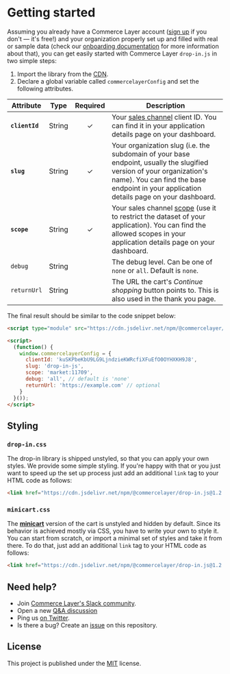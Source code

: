 
<Meta title="Getting started" />

# Getting started

Assuming you already have a Commerce Layer account ([sign up](https://dashboard.commercelayer.io/sign_up) if you don't — it's free!) and your organization properly set up and filled with real or sample data (check our [onboarding documentation](https://docs.commercelayer.io/core/welcome) for more information about that), you can get easily started with Commerce Layer `drop-in.js` in two simple steps:

1. Import the library from the [CDN](https://cdn.jsdelivr.net/npm/@commercelayer/drop-in.js@1.2.0/dist/drop-in/drop-in.esm.js).
2. Declare a global variable called `commercelayerConfig` and set the following attributes.

| Attribute       | Type   | Required | Description                                                                                                                                                                                                      |
|-----------------|--------|:--------:|------------------------------------------------------------------------------------------------------------------------------------------------------------------------------------------------------------------|
| **`clientId`**  | String |     ✓    | Your [sales channel](https://docs.commercelayer.io/core/applications#sales-channel) client ID. You can find it in your application details page on your dashboard.                                                                                                                | 
| **`slug`**      | String |     ✓    | Your organization slug (i.e. the subdomain of your base endpoint, usually the slugified version of your organization's name). You can find the base endpoint in your application details page on your dashboard. |
| **`scope`**     | String |     ✓    | Your sales channel [scope](https://docs.commercelayer.io/core/authentication#authorization-scopes) (use it to restrict the dataset of your application). You can find the allowed scopes in your application details page on your dashboard.                                                |
| `debug`         | String |          | The debug level. Can be one of `none` or `all`. Default is `none`.                                                                                                                                               |
| `returnUrl`     | String |          | The URL the cart's *Continue shopping* button points to. This is also used in the thank you page.                                                                                                           |


 The final result should be similar to the code snippet below:

```html dark
<script type="module" src="https://cdn.jsdelivr.net/npm/@commercelayer/drop-in.js@1.2.0/dist/drop-in/drop-in.esm.js"></script>

<script>
  (function() {
    window.commercelayerConfig = {
      clientId: 'kuSKPbeKbU9LG9LjndzieKWRcfiXFuEfO0OYHXKH9J8',
      slug: 'drop-in-js',
      scope: 'market:11709',
      debug: 'all', // default is 'none'
      returnUrl: 'https://example.com' // optional
    }
  }());
</script>
```

## Styling

### `drop-in.css`

The drop-in library is shipped unstyled, so that you can apply your own styles. We provide some simple styling. If you're happy with that or you just want to speed up the set up process just add an additional `link` tag to your HTML code as follows:

```html dark
<link href="https://cdn.jsdelivr.net/npm/@commercelayer/drop-in.js@1.2.0/dist/drop-in/drop-in.css" rel="stylesheet" />
```

### `minicart.css`

The [**minicart**](?path=/docs/components-cart-cl-cart--minicart) version of the cart is unstyled and hidden by default. Since its behavior is achieved mostly via CSS, you have to write your own to style it. You can start from scratch, or import a minimal set of styles and take it from there. To do that, just add an additional `link` tag to your HTML code as follows:

```html dark
<link href="https://cdn.jsdelivr.net/npm/@commercelayer/drop-in.js@1.2.0/dist/drop-in/minicart.css" rel="stylesheet" />
```


## Need help?

- Join [Commerce Layer's Slack community](https://slack.commercelayer.app).
- Open a new [Q&A discussion](https://github.com/commercelayer/drop-in.js/discussions/categories/q-a)
- Ping us [on Twitter](https://twitter.com/commercelayer).
- Is there a bug? Create an [issue](https://github.com/commercelayer/drop-in.js/issues) on this repository.


## License

This project is published under the [MIT](https://github.com/commercelayer/drop-in.js/blob/main/LICENSE) license.
